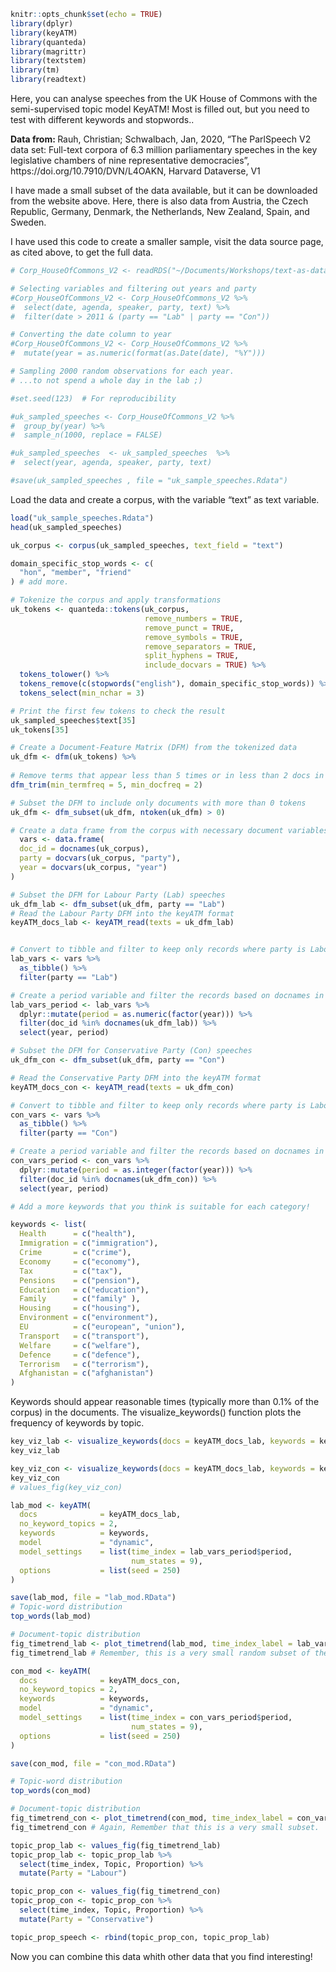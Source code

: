 ```{r setup, include=FALSE}
knitr::opts_chunk$set(echo = TRUE)
library(dplyr)
library(keyATM)
library(quanteda)
library(magrittr)
library(textstem)
library(tm)
library(readtext)
```

Here, you can analyse speeches from the UK House of Commons with the semi-supervised topic model KeyATM! 
Most is filled out, but you need to test with different keywords and stopwords.. 

**Data from: ** Rauh, Christian; Schwalbach, Jan, 2020, "The ParlSpeech V2 data set: Full-text corpora of 6.3 million parliamentary speeches in the key legislative chambers of nine representative democracies", https://doi.org/10.7910/DVN/L4OAKN, Harvard Dataverse, V1 

I have made a small subset of the data available, but it can be downloaded from the website above. 
Here, there is also data from Austria, the Czech Republic, Germany, Denmark, the Netherlands, New Zealand, Spain, and Sweden. 


I have used this code to create a smaller sample, visit the data source page, as cited above, to get the full data. 
```{r eval=FALSE, include=FALSE}
# Corp_HouseOfCommons_V2 <- readRDS("~/Documents/Workshops/text-as-data/Corp_HouseOfCommons_V2.rds")

# Selecting variables and filtering out years and party 
#Corp_HouseOfCommons_V2 <- Corp_HouseOfCommons_V2 %>%
#  select(date, agenda, speaker, party, text) %>% 
#  filter(date > 2011 & (party == "Lab" | party == "Con"))

# Converting the date column to year
#Corp_HouseOfCommons_V2 <- Corp_HouseOfCommons_V2 %>%
#  mutate(year = as.numeric(format(as.Date(date), "%Y")))

# Sampling 2000 random observations for each year. 
# ...to not spend a whole day in the lab ;) 

#set.seed(123)  # For reproducibility

#uk_sampled_speeches <- Corp_HouseOfCommons_V2 %>%
#  group_by(year) %>%
#  sample_n(1000, replace = FALSE)

#uk_sampled_speeches  <- uk_sampled_speeches  %>% 
#  select(year, agenda, speaker, party, text)

#save(uk_sampled_speeches , file = "uk_sample_speeches.Rdata")
```

Load the data and create a corpus, with the variable "text" as text variable. 
```{r}
load("uk_sample_speeches.Rdata")
head(uk_sampled_speeches)
```


```{r}

uk_corpus <- corpus(uk_sampled_speeches, text_field = "text")

domain_specific_stop_words <- c(
  "hon", "member", "friend"
) # add more. 

# Tokenize the corpus and apply transformations
uk_tokens <- quanteda::tokens(uk_corpus,
                              remove_numbers = TRUE,
                              remove_punct = TRUE,
                              remove_symbols = TRUE,
                              remove_separators = TRUE,
                              split_hyphens = TRUE,
                              include_docvars = TRUE) %>%
  tokens_tolower() %>%
  tokens_remove(c(stopwords("english"), domain_specific_stop_words)) %>%
  tokens_select(min_nchar = 3)

# Print the first few tokens to check the result
uk_sampled_speeches$text[35]
uk_tokens[35]


```

```{r}
# Create a Document-Feature Matrix (DFM) from the tokenized data
uk_dfm <- dfm(uk_tokens) %>%
  
# Remove terms that appear less than 5 times or in less than 2 docs in the DFM
dfm_trim(min_termfreq = 5, min_docfreq = 2)

# Subset the DFM to include only documents with more than 0 tokens
uk_dfm <- dfm_subset(uk_dfm, ntoken(uk_dfm) > 0)

```

```{r}
# Create a data frame from the corpus with necessary document variables
  vars <- data.frame(
  doc_id = docnames(uk_corpus),
  party = docvars(uk_corpus, "party"),
  year = docvars(uk_corpus, "year")
)
```

```{r}
# Subset the DFM for Labour Party (Lab) speeches
uk_dfm_lab <- dfm_subset(uk_dfm, party == "Lab")
# Read the Labour Party DFM into the keyATM format
keyATM_docs_lab <- keyATM_read(texts = uk_dfm_lab)


# Convert to tibble and filter to keep only records where party is Labour
lab_vars <- vars %>%
  as_tibble() %>%
  filter(party == "Lab")

# Create a period variable and filter the records based on docnames in uk_dfm_lab
lab_vars_period <- lab_vars %>%
  dplyr::mutate(period = as.numeric(factor(year))) %>%
  filter(doc_id %in% docnames(uk_dfm_lab)) %>%
  select(year, period)
```

```{r}
# Subset the DFM for Conservative Party (Con) speeches
uk_dfm_con <- dfm_subset(uk_dfm, party == "Con")

# Read the Conservative Party DFM into the keyATM format
keyATM_docs_con <- keyATM_read(texts = uk_dfm_con)

# Convert to tibble and filter to keep only records where party is Labour
con_vars <- vars %>%
  as_tibble() %>%
  filter(party == "Con")

# Create a period variable and filter the records based on docnames in uk_dfm_lab
con_vars_period <- con_vars %>%
  dplyr::mutate(period = as.integer(factor(year))) %>%
  filter(doc_id %in% docnames(uk_dfm_con)) %>%
  select(year, period)
```


```{r}
# Add a more keywords that you think is suitable for each category!

keywords <- list(
  Health      = c("health"),
  Immigration = c("immigration"),
  Crime       = c("crime"), 
  Economy     = c("economy"),
  Tax         = c("tax"),
  Pensions    = c("pension"), 
  Education   = c("education"), 
  Family      = c("family" ), 
  Housing     = c("housing"), 
  Environment = c("environment"), 
  EU          = c("european", "union"), 
  Transport   = c("transport"), 
  Welfare     = c("welfare"), 
  Defence     = c("defence"), 
  Terrorism   = c("terrorism"), 
  Afghanistan = c("afghanistan")
)

```

Keywords should appear reasonable times (typically more than 0.1% of the corpus) in the documents. The visualize_keywords() function plots the frequency of keywords by topic.
```{r}
key_viz_lab <- visualize_keywords(docs = keyATM_docs_lab, keywords = keywords)
key_viz_lab
```

```{r}
key_viz_con <- visualize_keywords(docs = keyATM_docs_lab, keywords = keywords)
key_viz_con
# values_fig(key_viz_con)
```


```{r}
lab_mod <- keyATM(
  docs              = keyATM_docs_lab,
  no_keyword_topics = 2,
  keywords          = keywords,
  model             = "dynamic",
  model_settings    = list(time_index = lab_vars_period$period,
                           num_states = 9),
  options           = list(seed = 250)
)

save(lab_mod, file = "lab_mod.RData")
# Topic-word distribution 
top_words(lab_mod)

# Document-topic distribution 
fig_timetrend_lab <- plot_timetrend(lab_mod, time_index_label = lab_vars_period$year, xlab = "year")
fig_timetrend_lab # Remember, this is a very small random subset of the speeches. 
```

```{r}
con_mod <- keyATM(
  docs              = keyATM_docs_con,
  no_keyword_topics = 2,
  keywords          = keywords,
  model             = "dynamic",
  model_settings    = list(time_index = con_vars_period$period,
                           num_states = 9),
  options           = list(seed = 250)
)

save(con_mod, file = "con_mod.RData")

# Topic-word distribution 
top_words(con_mod)

# Document-topic distribution
fig_timetrend_con <- plot_timetrend(con_mod, time_index_label = con_vars_period$year, xlab = "year")
fig_timetrend_con # Again, Remember that this is a very small subset. 
```

```{r}
topic_prop_lab <- values_fig(fig_timetrend_lab)
topic_prop_lab <- topic_prop_lab %>%
  select(time_index, Topic, Proportion) %>%
  mutate(Party = "Labour")

topic_prop_con <- values_fig(fig_timetrend_con)
topic_prop_con <- topic_prop_con %>%
  select(time_index, Topic, Proportion) %>%
  mutate(Party = "Conservative")

topic_prop_speech <- rbind(topic_prop_con, topic_prop_lab)

```

Now you can combine this data whith other data that you find interesting! 
